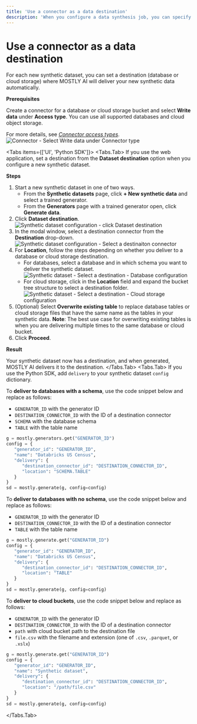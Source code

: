 ```yaml
---
title: 'Use a connector as a data destination'
description: 'When you configure a data synthesis job, you can specify a destination where you want the job to deliver the generated synthetic data.'
---
```



# Use a connector as a data destination

For each new synthetic dataset, you can set a destination (database or cloud storage) where MOSTLY AI will deliver your new synthetic data automatically.

**Prerequisites**

Create a connector for a database or cloud storage bucket and select **Write data** under **Access type**. You can use all supported databases and cloud object storage.

For more details, see [_Connector access types_](/connectors/use/access-types).
<Image
    src="/docimages/connectors/destination/select-write-data-connector.webp"
    alt="Connector - Select Write data under Connector type"
    width={350}
    height={30}
/>

<Tabs items={['UI', 'Python SDK']}>
<Tabs.Tab>
If you use the web application, set a destination from the **Dataset destination** option when you configure a new synthetic dataset.

**Steps**

1. Start a new synthetic dataset in one of two ways.
    * From the **Synthetic datasets** page, click **+ New synthetic data** and select a trained generator.
    * From the **Generators** page with a trained generator open, click **Generate data**.
3. Click **Dataset destination**.
    <Image
        src="/docimages/connectors/destination/click-dataset-destination.webp"
        alt="Synthetic dataset configuration - click Dataset destination"
        width={800}
        height={30}
    />
3. In the modal window, select a destination connector from the **Destination** drop-down.
    <Image
        src="/docimages/connectors/destination/select-destination-connector.webp"
        alt="Synthetic dataset configuration - Select a destinaiton connector"
        width={800}
        height={30}
    />
4. For **Location**, follow the steps depending on whether you deliver to a database or cloud storage destination.
    * For databases, select a database and in which schema you want to deliver the synthetic dataset.
        <Image
            src="/docimages/connectors/destination/destination-database-select-location.webp"
            alt="Synthetic dataset - Select a destination - Database configuration"
            width={800}
            height={30}
        />
    * For cloud storage, click in the **Location** field and expand the bucket tree structure to select a destination folder.
        <Image
            src="/docimages/connectors/destination/destination-cloud-storage-tree-view-select-location.webp"
            alt="Synthetic dataset - Select a destination - Cloud storage configuration"
            width={800}
            height={30}
        />
5. (Optional) Select **Overwrite existing table** to replace database tables or cloud storage files that have the same name as the tables in your synthetic data.
    <CustomCallout>
    **Note**: The best use case for overwriting existing tables is when you are delivering multiple times to the same database or cloud bucket.
    </CustomCallout>
6. Click **Proceed**.

**Result**

Your synthetic dataset now has a destination, and when generated, MOSTLY AI delivers it to the destination.
</Tabs.Tab>
<Tabs.Tab>
If you use the Python SDK, add `delivery` to your synthetic dataset `config` dictionary.

To **deliver to databases with a schema**, use the code snippet below and replace as follows:
* `GENERATOR_ID` with the generator ID
* `DESTINATION_CONNECTOR_ID` with the ID of a destination connector
* `SCHEMA` with the database schema
* `TABLE` with the table name

```python copy filename="python" {7}
g = mostly.generators.get("GENERATOR_ID")
config = {
   "generator_id": "GENERATOR_ID",
   "name": "Databricks US Census",
   "delivery": {
      "destination_connector_id": "DESTINATION_CONNECTOR_ID",
      "location": "SCHEMA.TABLE"
   }
}
sd = mostly.generate(g, config=config)
```

To **deliver to databases with no schema**, use the code snippet below and replace as follows:

* `GENERATOR_ID` with the generator ID
* `DESTINATION_CONNECTOR_ID` with the ID of a destination connector
* `TABLE` with the table name

```python copy filename="python" {7}
g = mostly.generate.get("GENERATOR_ID")
config = {
   "generator_id": "GENERATOR_ID",
   "name": "Databricks US Census",
   "delivery": {
      "destination_connector_id": "DESTINATION_CONNECTOR_ID",
      "location": "TABLE"
   }
}
sd = mostly.generate(g, config=config)
```

To **deliver to cloud buckets**, use the code snippet below and replace as follows:

* `GENERATOR_ID` with the generator ID
* `DESTINATION_CONNECTOR_ID` with the ID of a destination connector
* `path` with cloud bucket path to the destination file
* `file.csv` with the filename and extension (one of `.csv`, `.parquet`, or `.xslx`)

```python copy filename="python" {7}
g = mostly.generate.get("GENERATOR_ID")
config = {
   "generator_id": "GENERATOR_ID",
   "name": "Synthetic dataset",
   "delivery": {
      "destination_connector_id": "DESTINATION_CONNECTOR_ID",
      "location": "/path/file.csv"
   }
}
sd = mostly.generate(g, config=config)
```
</Tabs.Tab>
</Tabs>
